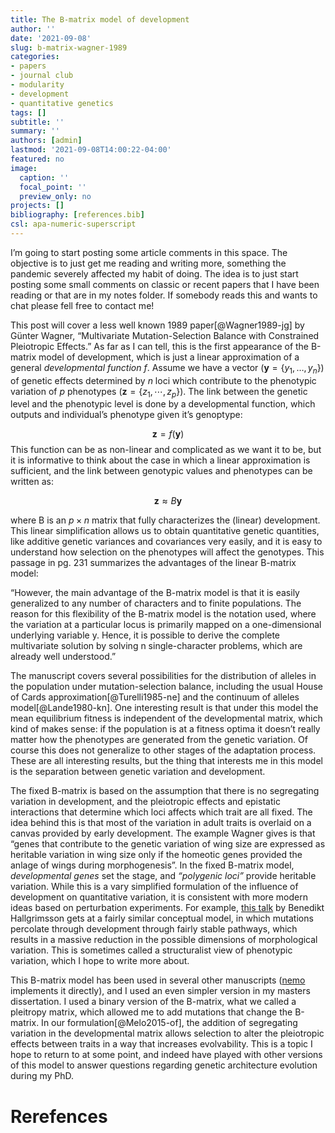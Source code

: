 ```yaml
---
title: The B-matrix model of development
author: ''
date: '2021-09-08'
slug: b-matrix-wagner-1989
categories:
- papers
- journal club
- modularity
- development
- quantitative genetics
tags: []
subtitle: ''
summary: ''
authors: [admin]
lastmod: '2021-09-08T14:00:22-04:00'
featured: no
image:
  caption: ''
  focal_point: ''
  preview_only: no
projects: []
bibliography: [references.bib]
csl: apa-numeric-superscript
---
```


I'm going to start posting some article comments in this space. The objective is to just get me reading and writing more, something the pandemic severely affected my habit of doing. The idea is to just start posting some small comments on classic or recent papers that I have been reading or that are in my notes folder. If somebody reads this and wants to chat please fell free to contact me!

This post will cover a less well known 1989 paper[@Wagner1989-jg] by Günter Wagner, "Multivariate Mutation-Selection Balance with Constrained Pleiotropic Effects." As far as I can tell, this is the first appearance of the B-matrix model of development, which is just a linear approximation of a general _developmental function_ $f$. Assume we have a vector $(\mathbf{y} = \{y_1, \dots,y_n\})$ of genetic effects determined by $n$ loci which contribute to the phenotypic variation of $p$ phenotypes $(\mathbf{z} = \{z_1, \cdots, z_p\})$. The link between the genetic level and the phenotypic level is done by a developmental function, which outputs and individual's phenotype given it's genoptype:

$$
 \mathbf{z}=f(\mathbf{y})
$$
This function can be as non-linear and complicated as we want it to be, but it is informative to think about the case in which a linear approximation is sufficient, and the link between genotypic values and phenotypes can be written as:

$$
 \mathbf{z}\approx B\mathbf{y}
$$

where B is an $p\times n$ matrix that fully characterizes the (linear) development. This linear simplification allows us to obtain quantitative genetic quantities, like additive genetic variances and covariances very easily, and it is easy to understand how selection on the phenotypes will affect the genotypes. This passage in pg. 231 summarizes the advantages of the linear B-matrix model: 

  "However, the main advantage of the B-matrix model is that it is easily generalized to any number of characters and to finite populations. The reason for this flexibility of the B-matrix model is the notation used, where the variation at a particular locus is primarily mapped on a one-dimensional underlying variable y. Hence, it is possible to derive the complete multivariate solution by solving n single-character problems, which are already well understood." 
  
The manuscript covers several possibilities for the distribution of alleles in the population under mutation-selection balance, including the usual House of Cards approximation[@Turelli1985-ne] and the continuum of alleles model[@Lande1980-kn]. One interesting result is that under this model the mean equilibrium fitness is independent of the developmental matrix, which kind of makes sense: if the population is at a fitness optima it doesn't really matter how the phenotypes are generated from the genetic variation. Of course this does not generalize to other stages of the adaptation process. These are all interesting results, but the thing that interests me in this model is the separation between genetic variation and development. 

The fixed B-matrix is based on the assumption that there is no segregating variation in development, and the pleiotropic effects and epistatic interactions that determine which loci affects which trait are all fixed. The idea behind this is that most of the variation in adult traits is overlaid on a canvas provided by early development. The example Wagner gives is that "genes that contribute to the genetic variation of wing size are expressed as heritable variation in wing size only if the homeotic genes provided the anlage of wings during morphogenesis". In the fixed B-matrix model, _developmental genes_ set the stage, and _"polygenic loci"_ provide heritable variation. While this is a vary simplified formulation of the influence of development on quantitative variation, it is consistent with more modern ideas based on perturbation experiments. For example, [this talk](https://www.youtube.com/watch?v=kwo9QnJfwn0) by Benedikt Hallgrimsson gets at a fairly similar conceptual model, in which mutations percolate through development through fairly stable pathways, which results in a massive reduction in the possible dimensions of morphological variation. This is sometimes called a structuralist view of phenotypic variation, which I hope to write more about.

This B-matrix model has been used in several other manuscripts ([nemo](https://nemo2.sourceforge.io/) implements it directly), and I used an even simpler version in my masters dissertation. I used a binary version of the B-matrix, what we called a pleitropy matrix, which allowed me to add mutations that change the B-matrix. In our formulation[@Melo2015-of], the addition of segregating variation in the developmental matrix allows selection to alter the pleiotropic effects between traits in a way that increases evolvability. This is a topic I hope to return to at some point, and indeed have played with other versions of this model to answer questions regarding genetic architecture evolution during my PhD. 

# Rerefences
